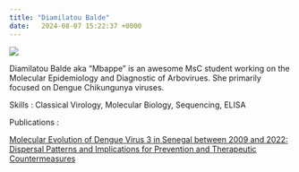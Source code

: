 ```yaml
---
title: "Diamilatou Balde"
date:   2024-08-07 15:22:37 +0000
---
```



![](Diamilatou_2.png)

Diamilatou Balde aka "Mbappe" is an awesome MsC student working on the Molecular Epidemiology and Diagnostic of  Arbovirues. She primarily focused on Dengue Chikungunya viruses.


Skills : Classical Virology, Molecular Biology, Sequencing, ELISA


Publications :

[Molecular Evolution of Dengue Virus 3 in Senegal between 2009 and 2022: Dispersal Patterns and Implications for Prevention and Therapeutic Countermeasures](https://www.mdpi.com/2076-393X/11/10/1537)
















